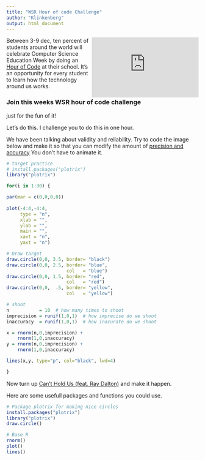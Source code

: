 ```yaml
---
title: "WSR Hour of code Challenge"
author: "Klinkenberg"
output: html_document
---
```


<iframe width="280" height="157" style="float:right;" src="https://www.youtube.com/embed/FC5FbmsH4fw" frameborder="0" allow="accelerometer; autoplay; encrypted-media; gyroscope; picture-in-picture" allowfullscreen></iframe>

Between 3-9 dec, ten percent of students around the world will celebrate Computer Science Education Week by doing an [Hour of Code](https://hourofcode.com/nl) at their school. It’s an opportunity for every student to learn how the technology around us works.



### Join this weeks WSR hour of code challenge 

just for the fun of it!

Let's do this. I challenge you to do this in one hour.

We have been talking about validity and reliability. Try to code the image below and make it so that you can modify the amount of [precision and accuracy](https://en.wikipedia.org/wiki/Accuracy_and_precision) You don't have to animate it. 

```r
# target practice
# install.packages("plotrix")
library("plotrix")

for(i in 1:30) {

par(mar = c(0,0,0,0))  
  
plot(-4:4,-4:4,
     type = "n",
     xlab = "",
     ylab = "",
     main = "",
     xaxt = "n", 
     yaxt = "n")

# Draw target
draw.circle(0,0, 3.5, border= "black")
draw.circle(0,0, 2.5, border= "blue",
                      col   = "blue")
draw.circle(0,0, 1.5, border= "red", 
                      col   = "red")
draw.circle(0,0,  .5, border= "yellow", 
                      col   = "yellow")

# shoot
n           = 10  # how many times to shoot
imprecision = runif(1,0,1)  # how imprecise do we shoot
inaccuracy  = runif(1,0,1)  # how inacurate do we shoot

x = rnorm(n,0,imprecision) +
    rnorm(1,0,inaccuracy)
y = rnorm(n,0,imprecision) +
    rnorm(1,0,inaccuracy)

lines(x,y, type="p", col="black", lwd=4)

}
```

Now turn up [Can't Hold Us (feat. Ray Dalton)](https://open.spotify.com/track/31qgVdvSqTQ7unwQQngycB?si=YonS10zVRsKRkcNcHgOD3A) and make it happen.

Here are some usefull packages and functions you could use.

```r
# Package plotrix for making nice circles
install.packages("plotrix")
library("plotrix")
draw.circle()

# Base R
rnorm()
plot()
lines()
```

